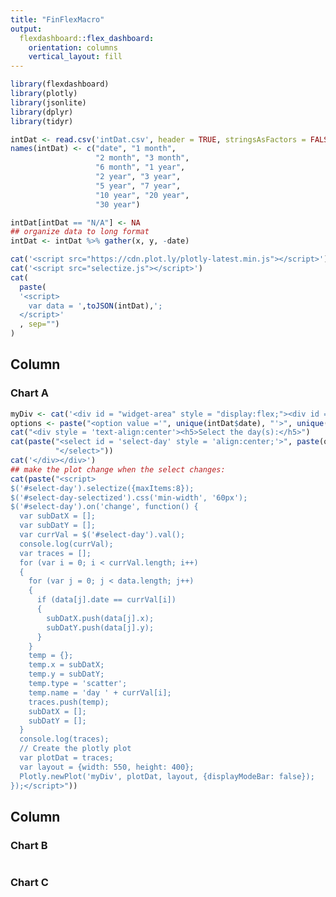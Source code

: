```yaml
---
title: "FinFlexMacro"
output: 
  flexdashboard::flex_dashboard:
    orientation: columns
    vertical_layout: fill
---
```


```r
library(flexdashboard)
library(plotly)
library(jsonlite)
library(dplyr)
library(tidyr)
```

```r
intDat <- read.csv('intDat.csv', header = TRUE, stringsAsFactors = FALSE)
names(intDat) <- c("date", "1 month",
                   "2 month", "3 month",
                   "6 month", "1 year",
                   "2 year", "3 year",
                   "5 year", "7 year",
                   "10 year", "20 year",
                   "30 year")

intDat[intDat == "N/A"] <- NA
## organize data to long format
intDat <- intDat %>% gather(x, y, -date)
```

```r
cat('<script src="https://cdn.plot.ly/plotly-latest.min.js"></script>')
cat('<script src="selectize.js"></script>')
cat(
  paste(
  '<script>
    var data = ',toJSON(intDat),';
  </script>'
  , sep="")
)
```


Column {data-width=650}
-----------------------------------------------------------------------

### Chart A

```r
myDiv <- cat('<div id = "widget-area" style = "display:flex;"><div id = "myDiv" style="width:80%; height:400px;"></div>')
options <- paste("<option value ='", unique(intDat$date), "'>", unique(intDat$date), "</option>", sep = "")
cat("<div style = 'text-align:center'><h5>Select the day(s):</h5>")
cat(paste("<select id = 'select-day' style = 'align:center;'>", paste(options, collapse = ""),
          "</select>"))
cat('</div></div>')
## make the plot change when the select changes:
cat(paste("<script>
$('#select-day').selectize({maxItems:8});
$('#select-day-selectized').css('min-width', '60px');
$('#select-day').on('change', function() {
  var subDatX = [];
  var subDatY = [];
  var currVal = $('#select-day').val();
  console.log(currVal);
  var traces = [];
  for (var i = 0; i < currVal.length; i++)
  {
    for (var j = 0; j < data.length; j++)
    {
      if (data[j].date == currVal[i])
      {
        subDatX.push(data[j].x);
        subDatY.push(data[j].y);
      }
    }
    temp = {};
    temp.x = subDatX;
    temp.y = subDatY;
    temp.type = 'scatter';
    temp.name = 'day ' + currVal[i];
    traces.push(temp);
    subDatX = [];
    subDatY = [];
  }
  console.log(traces);
  // Create the plotly plot
  var plotDat = traces;
  var layout = {width: 550, height: 400};
  Plotly.newPlot('myDiv', plotDat, layout, {displayModeBar: false});
});</script>"))

```


Column {data-width=350}
-----------------------------------------------------------------------

### Chart B

```r

```

### Chart C

```r

```

